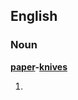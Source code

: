 ==English==
===Noun===
'''[[paper]]-[[knives]]'''
# {{alternative plural of|paper-knife|paperknives}}